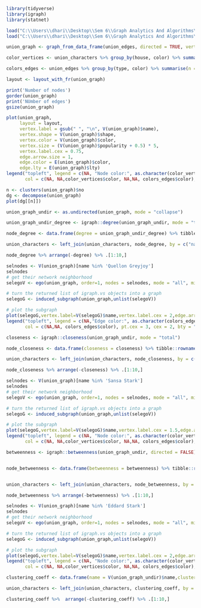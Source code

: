 

```{r warning=False}
library(tidyverse)
library(igraph)
library(statnet)
```

```{r}
load("C:\\Users\\dhari\\Desktop\\Sem 6\\Graph Analytics And Algorithms\\Lab\\Case Study\\union_edges.RData")
load("C:\\Users\\dhari\\Desktop\\Sem 6\\Graph Analytics And Algorithms\\Lab\\Case Study\\union_characters.RData")
```

```{r warning=False}
union_graph <- graph_from_data_frame(union_edges, directed = TRUE, vertices = union_characters)

color_vertices <- union_characters %>% group_by(house, color) %>% summarise(n = n()) %>% filter(!is.na(color))

colors_edges <- union_edges %>% group_by(type, color) %>% summarise(n = n()) %>% filter(!is.na(color))

layout <- layout_with_fr(union_graph)
```


```{r}
print('Number of nodes')
gorder(union_graph)
print('NUmber of edges')
gsize(union_graph)
```


```{r fig.width=80, fig.height=80}
plot(union_graph,
     layout = layout,
     vertex.label = gsub(" ", "\n", V(union_graph)$name),
     vertex.shape = V(union_graph)$shape,
     vertex.color = V(union_graph)$color, 
     vertex.size = (V(union_graph)$popularity + 0.5) * 5, 
     vertex.label.cex = 0.75,
     edge.arrow.size = 1,
     edge.color = E(union_graph)$color,
     edge.lty = E(union_graph)$lty)
legend("topleft", legend = c(NA, "Node color:", as.character(color_vertices$house), NA, "Edge color:", as.character(colors_edges$type)), pch = 16,
       col = c(NA, NA,color_vertices$color, NA,NA, colors_edges$color), pt.cex = 3, cex = 2, bty = "o", ncol = 1,title =  "Game of Thrones Family Ties") 
```
```{r fig.width=40, fig.height=40}
n <- clusters(union_graph)$no
dg <- decompose(union_graph)
plot(dg[[n]]) 
```


```{r}
union_graph_undir <- as.undirected(union_graph, mode = "collapse")
```


```{r}
union_graph_undir_degree <- igraph::degree(union_graph_undir, mode = "total")

node_degree <- data.frame(degree = union_graph_undir_degree) %>% tibble::rownames_to_column()

union_characters <- left_join(union_characters, node_degree, by = c("name" = "rowname"))

node_degree %>% arrange(-degree) %>% .[1:10,]
```


```{r fig.width=40, fig.height=40}
selnodes <- V(union_graph)[name %in% 'Quellon Greyjoy']
selnodes
# get their network neighborhood 
selegoV <- ego(union_graph, order=1, nodes = selnodes, mode = "all", mindist = 0)

# turn the returned list of igraph.vs objects into a graph
selegoG <- induced_subgraph(union_graph,unlist(selegoV))

# plot the subgraph
plot(selegoG,vertex.label=V(selegoG)$name,vertex.label.cex = 2,edge.arrow.size = 5)
legend("topleft", legend = c(NA,"Edge color:", as.character(colors_edges$type)), pch = 16,
       col = c(NA,NA, colors_edges$color), pt.cex = 3, cex = 2, bty = "o", ncol = 1,title =  "Quellon Greyjoy Degree Centrality") 
```




```{r}
closeness <- igraph::closeness(union_graph_undir, mode = "total")

node_closeness <- data.frame(closeness = closeness) %>% tibble::rownames_to_column()

union_characters <- left_join(union_characters, node_closeness, by = c("name" = "rowname"))

node_closeness %>% arrange(-closeness) %>% .[1:10,]
```


```{r fig.width=20, fig.height=20}
selnodes <- V(union_graph)[name %in% 'Sansa Stark']
selnodes
# get their network neighborhood 
selegoV <- ego(union_graph, order=1, nodes = selnodes, mode = "all", mindist = 0)

# turn the returned list of igraph.vs objects into a graph
selegoG <- induced_subgraph(union_graph,unlist(selegoV))

# plot the subgraph
plot(selegoG,vertex.label=V(selegoG)$name,vertex.label.cex = 1.5,edge.arrow.size = 5)
legend("topleft", legend = c(NA, "Node color:", as.character(color_vertices$house), NA, "Edge color:", as.character(colors_edges$type)), pch = 16,
       col = c(NA, NA,color_vertices$color, NA,NA, colors_edges$color), pt.cex = 3, cex = 2, bty = "o", ncol = 1,title =  "Sansa Stark Closeness Centrality") 
```




```{r}
betweenness <- igraph::betweenness(union_graph_undir, directed = FALSE)


node_betweenness <- data.frame(betweenness = betweenness) %>% tibble::rownames_to_column() 


union_characters <- left_join(union_characters, node_betweenness, by = c("name" = "rowname"))

node_betweenness %>% arrange(-betweenness) %>% .[1:10,]
```


```{r fig.width=40, fig.height=40}
selnodes <- V(union_graph)[name %in% 'Eddard Stark']
selnodes
# get their network neighborhood 
selegoV <- ego(union_graph, order=1, nodes = selnodes, mode = "all", mindist = 0)

# turn the returned list of igraph.vs objects into a graph
selegoG <- induced_subgraph(union_graph,unlist(selegoV))

# plot the subgraph
plot(selegoG,vertex.label=V(selegoG)$name,vertex.label.cex = 2,edge.arrow.size = 5)
legend("topleft", legend = c(NA, "Node color:", as.character(color_vertices$house), NA, "Edge color:", as.character(colors_edges$type)), pch = 16,
       col = c(NA, NA,color_vertices$color, NA,NA, colors_edges$color), pt.cex = 3, cex = 2, bty = "o", ncol = 1,title =  "Sansa Stark Closeness Centrality") 

```


```{r}
clustering_coeff <- data.frame(name = V(union_graph_undir)$name,clustering_coeff = transitivity(union_graph_undir, type = "local")) %>% mutate(name = as.character(name))

union_characters <- left_join(union_characters, clustering_coeff, by = "name")

clustering_coeff %>%  arrange(-clustering_coeff) %>% .[1:10,]
```


